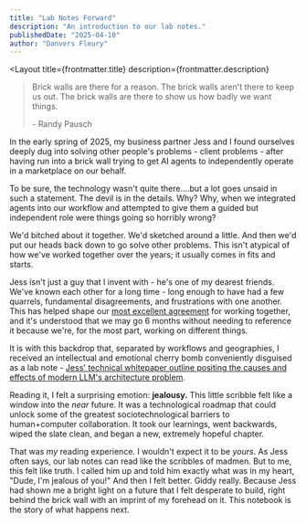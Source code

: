 ```yaml
---
title: "Lab Notes Forward"
description: "An introduction to our lab notes."
publishedDate: "2025-04-10"
author: "Danvers Fleury"
---
```


<Layout 
  title={frontmatter.title}
  description={frontmatter.description}
>

<ArticleHeader
  title={frontmatter.title}
  author={frontmatter.author}
  publishedDate={frontmatter.publishedDate}
/>

<article class="prose">
<blockquote>
<p>Brick walls are there for a reason. The brick walls aren't there to keep us out. The brick walls are there to show us how badly we want things.</p>
<span class="block text-right">- Randy Pausch</span>
</blockquote>

In the early spring of 2025, my business partner Jess and I found ourselves deeply dug into solving other people's problems - client problems - after having run into a brick wall trying to get AI agents to independently operate in a marketplace on our behalf.

To be sure, the technology wasn't quite there….but a lot goes unsaid in such a statement. The devil is in the details. Why? Why, when we integrated agents into our workflow and attempted to give them a guided but independent role were things going so horribly wrong?

We'd bitched about it together. We'd sketched around a little. And then we'd put our heads back down to go solve other problems. This isn't atypical of how we've worked together over the years; it usually comes in fits and starts.

Jess isn't just a guy that I invent with - he's one of my dearest friends. We've known each other for a long time - long enough to have had a few quarrels, fundamental disagreements, and frustrations with one another. This has helped shape our [most excellent agreement](/agrmt) for working together, and it's understood that we may go 6 months without needing to reference it because we're, for the most part, working on different things.

It is with this backdrop that, separated by workflows and geographies, I received an intellectual and emotional cherry bomb conveniently disguised as a lab note - [Jess' technical whitepaper outline positing the causes and effects of modern LLM's architecture problem](/notebook/ws-tech-foundations).

Reading it, I felt a surprising emotion: **jealousy.** This little scribble felt like a window into the _near_ future. It was a technological roadmap that could unlock some of the greatest sociotechnological barriers to human+computer collaboration. It took our learnings, went backwards, wiped the slate clean, and began a new, extremely hopeful chapter.

That was _my_ reading experience. I wouldn't expect it to be _yours_. As Jess often says, our lab notes can read like the scribbles of madmen. But to me, this felt like truth. I called him up and told him exactly what was in my heart, "Dude, I'm jealous of you!" And then I felt better. Giddy really. Because Jess had shown me a bright light on a future that I felt desperate to build, right behind the brick wall with an imprint of my forehead on it. This notebook is the story of what happens next.

</article>

</Layout>
